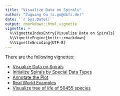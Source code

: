 ```yaml
---
title: "Visualize Data on Spirals"
author: "Zuguang Gu (z.gu@dkfz.de)"
date: '`r Sys.Date()`'
output: rmarkdown::html_vignette
vignette: >
  %\VignetteIndexEntry{Visualize Data on Spirals}
  %\VignetteEngine{knitr::rmarkdown}
  %\VignetteEncoding{UTF-8}
---
```



There are the following vignettes:

- [Visualize Data on Spirals](https://jokergoo.github.io/spiralize_vignettes/spiralize.html)
- [Initialize Spirals by Special Data Types](https://jokergoo.github.io/spiralize_vignettes/special_data_type.html)
- [Annotate the Plot](https://jokergoo.github.io/spiralize_vignettes/annotate.html)
- [Real World Examples](https://jokergoo.github.io/spiralize_vignettes/examples.html)
- [Visualize tree of life of 50455 species](https://jokergoo.github.io/spiralize_vignettes/tree_of_life.html)

